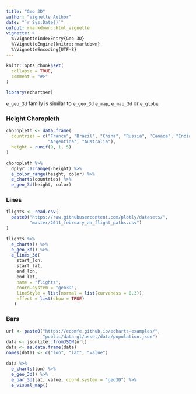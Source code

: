 ```yaml
---
title: "Geo 3D"
author: "Vignette Author"
date: "`r Sys.Date()`"
output: rmarkdown::html_vignette
vignette: >
  %\VignetteIndexEntry{Geo 3D}
  %\VignetteEngine{knitr::rmarkdown}
  %\VignetteEncoding{UTF-8}
---
```


```r
knitr::opts_chunk$set(
  collapse = TRUE,
  comment = "#>"
)

library(echarts4r)
```

`e_geo_3d` family is similar to `e_geo_3d` `e_map`, `e_map_3d` or `e_globe`.

### Height Choropleth

```r
choropleth <- data.frame(
  countries = c("France", "Brazil", "China", "Russia", "Canada", "India", "United States",
                "Argentina", "Australia"),
  height = runif(9, 1, 5)
)

choropleth %>% 
  dplyr::arrange(-height) %>% 
  e_color_range(height, color) %>% 
  e_charts(countries) %>% 
  e_geo_3d(height, color)
```

### Lines

```r
flights <- read.csv(
  paste0("https://raw.githubusercontent.com/plotly/datasets/",
         "master/2011_february_aa_flight_paths.csv")
)

flights %>% 
  e_charts() %>% 
  e_geo_3d() %>% 
  e_lines_3d(
    start_lon, 
    start_lat, 
    end_lon, 
    end_lat,
    name = "flights",
    coord.system = "geo3D",
    lineStyle = list(normal = list(curveness = 0.3)),
    effect = list(show = TRUE)
   )
```

### Bars

```r
url <- paste0("https://ecomfe.github.io/echarts-examples/",
              "public/data-gl/asset/data/population.json")
data <- jsonlite::fromJSON(url)
data <- as.data.frame(data)
names(data) <- c("lon", "lat", "value")

data %>% 
  e_charts(lon) %>% 
  e_geo_3d() %>% 
  e_bar_3d(lat, value, coord.system = "geo3D") %>% 
  e_visual_map()
```